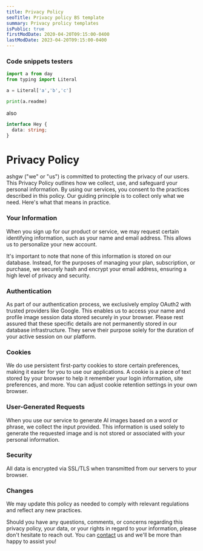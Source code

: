 ```yaml
---
title: Privacy Policy
seoTitle: Privacy policy BS template
summary: Privacy prolicy templates
isPublic: true
firstModDate: 2020-04-20T09:15:00-0400
lastModDate: 2023-04-20T09:15:00-0400
---
```


### Code snippets testers

```python
import a from day
from typing import Literal

a = Literal['a','b','c']

print(a.readme)
```

also

```typescript
interface Hey {
  data: string;
}
```

# **Privacy Policy**

<div className="row p-2 mx-2" style={{ fontWeight: '400' }}>
  ashgw ("we" or "us") is committed to protecting the privacy of our users. This
  Privacy Policy outlines how we collect, use, and safeguard your personal
  information. By using our services, you consent to the practices described in
  this policy. Our guiding principle is to collect only what we need. Here's
  what that means in practice.
</div>

### **Your Information**

<div className = "row p-2 mx-2" style = {{fontWeight: '400'}}>

When you sign up for our product or service, we may request certain identifying information, such as your name and email address. This allows us to personalize your new account.

It's important to note that none of this information is stored on our database. Instead, for the purposes of managing your plan, subscription, or purchase, we securely hash and encrypt your email address, ensuring a high level of privacy and security.

</div>

### **Authentication**

<div className = "row p-2 mx-2" style = {{fontWeight: '400'}}>

As part of our authentication process, we exclusively employ OAuth2 with trusted providers like Google. This enables us to access your name and profile image session data stored securely in your browser. Please rest assured that these specific details are not permanently stored in our database infrastructure. They serve their purpose solely for the duration of your active session on our platform.

</div>

### **Cookies**

<div className = "row p-2 mx-2" style = {{fontWeight: '400'}}>

We do use persistent first-party cookies to store certain preferences, making it easier for you to use our applications. A cookie is a piece of text stored by your browser to help it remember your login information, site preferences, and more. You can adjust cookie retention settings in your own browser.

</div>

### **User-Generated Requests**

<div className = "row p-2 mx-2" style = {{fontWeight: '400'}}>

When you use our service to generate AI images based on a word or phrase, we collect the input provided. This information is used solely to generate the requested image and is not stored or associated with your personal information.

</div>

### **Security**

<div className = "row p-2 mx-2" style = {{fontWeight: '400'}}>

All data is encrypted via SSL/TLS when transmitted from our servers to your browser.

</div>

### **Changes**

<div className = "row p-2 mx-2" style = {{fontWeight: '400'}}>

We may update this policy as needed to comply with relevant regulations and reflect any new practices.

Should you have any questions, comments, or concerns regarding this privacy policy, your data, or your rights in regard to your information, please don't hesitate to reach out. You can [contact](/contact) us and we'll be more than happy to assist you!

</div>
